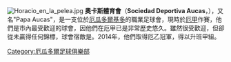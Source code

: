 {{Infobox football club
| clubname   = 奧卡斯<br /> Aucas
| image      = 
| fullname   = Sociedad Deportiva Aucas
| nickname   = ''[[Indigenous_peoples_of_the_Americas|Orientales]]'',<br /> El idolo del pueblo
| founded    = 1945年2月6日
| ground     = [[Estadio_Gonzalo_Pozo_Ripalda|Estadio Gonzalo Pozo Ripalda]]<br />[[Quito|Quito]]
| capacity   = 22,000
| chairman   = Ramiro Gordon
| manager    = [[Juan_Silva_(Uruguayan_footballer)|Juan Ramón Silva]]
| league     = [[厄瓜多爾甲組足球聯賽|厄瓜多爾甲組足球聯賽]]
| season     = 2019
| position   = 厄甲，第 7 位<br /> 季後賽：準決賽
| pattern_la1=_redborder|pattern_b1=_yellow_red_right_shoulder|pattern_ra1=_redborder|pattern_sh1=_yellow_stripes|pattern_so1=_redtop
| leftarm1=FFFF00|body1=FFFF00|rightarm1=FFFF00|shorts1=FF0000|socks1=808080
| pattern_la2=_blackborder|pattern_b2=_black_nzfc_shoulders|pattern_ra2=_blackborder|pattern_sh2=_white_stripes|pattern_so2=_blacktop
| leftarm2=C0C0C0|body2=C0C0C0|rightarm2=C0C0C0|shorts2=000000|socks2=C0C0C0
}}
[[File:Horacio_en_la_pelea.jpg|thumb]]
'''奧卡斯體育會'''（'''Sociedad Deportiva Aucas'''，{{IPA-es|sosjeˈðað ðeporˈtiβa ˈaukas}}），又名"Papa Aucas"，是一支位於[[厄瓜多爾|厄瓜多爾]][[基多|基多]]的職業足球會，現時於[[厄甲|厄甲]]作賽，他們是市內最受歡迎的球會，因他們在厄甲已是非常歷史悠久。雖然很受歡迎，但卻從未贏得任何錦標，球會宿敵是{{scl|基多利加大學}}。2014年，他們取得厄乙冠軍，得以升班甲組。

[[Category:厄瓜多爾足球俱樂部|Category:厄瓜多爾足球俱樂部]]